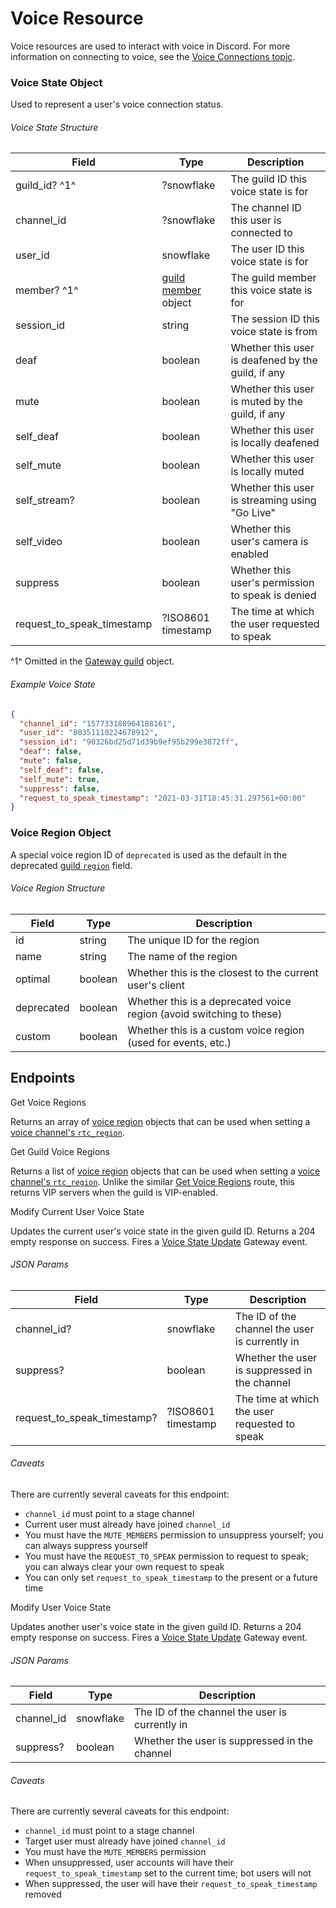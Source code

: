 # Voice Resource

Voice resources are used to interact with voice in Discord. For more information on connecting to voice, see the [Voice Connections topic](/topics/voice-connections).

### Voice State Object

Used to represent a user's voice connection status.

###### Voice State Structure

| Field                      | Type                                                        | Description                                        |
| -------------------------- | ----------------------------------------------------------- | -------------------------------------------------- |
| guild_id? ^1^              | ?snowflake                                                  | The guild ID this voice state is for               |
| channel_id                 | ?snowflake                                                  | The channel ID this user is connected to           |
| user_id                    | snowflake                                                   | The user ID this voice state is for                |
| member? ^1^                | [guild member](/resources/guild#guild-member-object) object | The guild member this voice state is for           |
| session_id                 | string                                                      | The session ID this voice state is from            |
| deaf                       | boolean                                                     | Whether this user is deafened by the guild, if any |
| mute                       | boolean                                                     | Whether this user is muted by the guild, if any    |
| self_deaf                  | boolean                                                     | Whether this user is locally deafened              |
| self_mute                  | boolean                                                     | Whether this user is locally muted                 |
| self_stream?               | boolean                                                     | Whether this user is streaming using "Go Live"     |
| self_video                 | boolean                                                     | Whether this user's camera is enabled              |
| suppress                   | boolean                                                     | Whether this user's permission to speak is denied  |
| request_to_speak_timestamp | ?ISO8601 timestamp                                          | The time at which the user requested to speak      |

^1^ Omitted in the [Gateway guild](/topics/gateway-events#gateway-guild-object) object.

###### Example Voice State

```json
{
  "channel_id": "157733188964188161",
  "user_id": "80351110224678912",
  "session_id": "90326bd25d71d39b9ef95b299e3872ff",
  "deaf": false,
  "mute": false,
  "self_deaf": false,
  "self_mute": true,
  "suppress": false,
  "request_to_speak_timestamp": "2021-03-31T18:45:31.297561+00:00"
}
```

### Voice Region Object

<Alert type="warn">

A special voice region ID of `deprecated` is used as the default in the deprecated [guild `region`](/resources/guild#guild-object) field.

</Alert>

###### Voice Region Structure

| Field      | Type    | Description                                                          |
| ---------- | ------- | -------------------------------------------------------------------- |
| id         | string  | The unique ID for the region                                         |
| name       | string  | The name of the region                                               |
| optimal    | boolean | Whether this is the closest to the current user's client             |
| deprecated | boolean | Whether this is a deprecated voice region (avoid switching to these) |
| custom     | boolean | Whether this is a custom voice region (used for events, etc.)        |

## Endpoints

<RouteHeader method="GET" url="/voice/regions">
  Get Voice Regions
</RouteHeader>

Returns an array of [voice region](#voice-region-object) objects that can be used when setting a [voice channel's `rtc_region`](/resources/channel#channel-object).

<RouteHeader method="GET" url="/guilds/{guild.id}/regions">
  Get Guild Voice Regions
</RouteHeader>

Returns a list of [voice region](#voice-region-object) objects that can be used when setting a [voice channel's `rtc_region`](/resources/channel#channel-object). Unlike the similar [Get Voice Regions](#get-voice-regions) route, this returns VIP servers when the guild is VIP-enabled.

<RouteHeader method="PATCH" url="/guilds/{guild.id}/voice-states/@me">
  Modify Current User Voice State
</RouteHeader>

Updates the current user's voice state in the given guild ID. Returns a 204 empty response on success. Fires a [Voice State Update](/topics/gateway-events#voice-state-update) Gateway event.

###### JSON Params

| Field                       | Type               | Description                                    |
| --------------------------- | ------------------ | ---------------------------------------------- |
| channel_id?                 | snowflake          | The ID of the channel the user is currently in |
| suppress?                   | boolean            | Whether the user is suppressed in the channel  |
| request_to_speak_timestamp? | ?ISO8601 timestamp | The time at which the user requested to speak  |

###### Caveats

There are currently several caveats for this endpoint:

- `channel_id` must point to a stage channel
- Current user must already have joined `channel_id`
- You must have the `MUTE_MEMBERS` permission to unsuppress yourself; you can always suppress yourself
- You must have the `REQUEST_TO_SPEAK` permission to request to speak; you can always clear your own request to speak
- You can only set `request_to_speak_timestamp` to the present or a future time

<RouteHeader method="PATCH" url="/guilds/{guild.id}/voice-states/{user.id}">
  Modify User Voice State
</RouteHeader>

Updates another user's voice state in the given guild ID. Returns a 204 empty response on success. Fires a [Voice State Update](/topics/gateway-events#voice-state-update) Gateway event.

###### JSON Params

| Field      | Type      | Description                                    |
| ---------- | --------- | ---------------------------------------------- |
| channel_id | snowflake | The ID of the channel the user is currently in |
| suppress?  | boolean   | Whether the user is suppressed in the channel  |

###### Caveats

There are currently several caveats for this endpoint:

- `channel_id` must point to a stage channel
- Target user must already have joined `channel_id`
- You must have the `MUTE_MEMBERS` permission
- When unsuppressed, user accounts will have their `request_to_speak_timestamp` set to the current time; bot users will not
- When suppressed, the user will have their `request_to_speak_timestamp` removed

